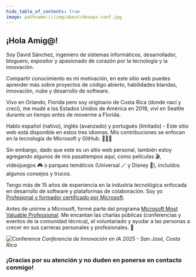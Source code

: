 ```yaml
---
hide_table_of_contents: true
image: pathname:///img/about/devops-conf.jpg
---
```


## ¡Hola Amig@!

Soy David Sánchez, ingeniero de sistemas informáticos, desarrollador, bloguero, expositor y apasionado de corazón por la tecnología y la innovación.

Compartir conocimiento es mi motivación, en este sitio web puedes aprender más sobre proyectos de código abierto, habilidades blandas, innovación, nube y desarrollo de software.

Vivo en Orlando, Florida pero soy originario de Costa Rica (donde nací y crecí), me mudé a los Estados Unidos de América en 2018, viví en Seattle durante un tiempo antes de moverme a Florida.

Hablo español (nativo), inglés (avanzado) y portugués (limitado) - Este sitio web está disponible en estos tres idiomas. Mis contribuciones se enfocan en la tecnología de Microsoft y GitHub. 🧑🏼‍💻

Sin embargo, dado que este es un sitio web personal, también estoy agregando algunos de mis pasatiempos aquí, como películas 🎬, videojuegos 🎮 o parques temáticos (Universal 🪄 y Disney 🏰), incluidos algunos consejos y trucos.

Tengo más de 15 años de experiencia en la industria tecnológica enfocada en desarrollo de software y plataformas de colaboración. Soy yo [Profesional y formador certificado por Microsoft](https://learn.microsoft.com/users/dsanchezcr/transcript/7o62li8gpo3z6qr).

Antes de unirme a Microsoft, formé parte del programa [Microsoft Most Valuable Professional](https://mvp.microsoft.com). Me encantan las charlas públicas (conferencias y eventos de la comunidad técnica), el voluntariado y ayudar a las personas a crecer en sus carreras personales y profesionales. 🚀

![Conference](pathname:///img/about/devops-conf.jpg)
_Conferencia de Innovación en IA 2025 - San José, Costa Rica_

### ¡Gracias por su atención y no duden en ponerse en contacto conmigo!